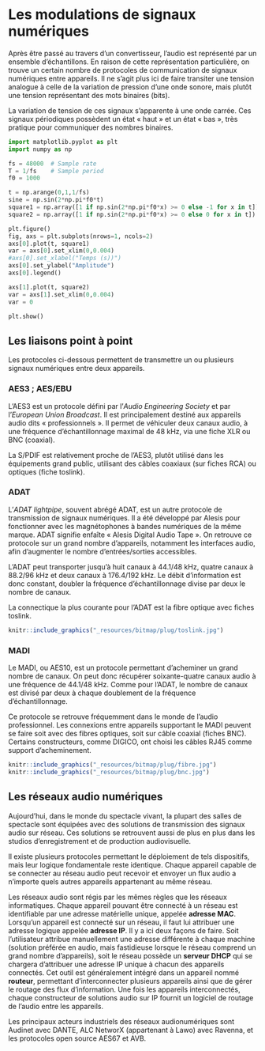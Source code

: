 # Les modulations de signaux numériques

Après être passé au travers d’un convertisseur, l’audio est représenté par un ensemble d’échantillons. En raison de cette représentation particulière, on trouve un certain nombre de protocoles de communication de signaux numériques entre appareils. Il ne s’agit plus ici de faire transiter une tension analogue à celle de la variation de pression d’une onde sonore, mais plutôt une tension représentant des mots binaires (bits).

La variation de tension de ces signaux s’apparente à une onde carrée. Ces signaux périodiques possèdent un état « haut » et un état « bas », très pratique pour communiquer des nombres binaires.

```python
import matplotlib.pyplot as plt
import numpy as np

fs = 48000  # Sample rate
T = 1/fs    # Sample period
f0 = 1000

t = np.arange(0,1,1/fs)
sine = np.sin(2*np.pi*f0*t)
square1 = np.array([1 if np.sin(2*np.pi*f0*x) >= 0 else -1 for x in t])
square2 = np.array([1 if np.sin(2*np.pi*f0*x) >= 0 else 0 for x in t])

plt.figure()
fig, axs = plt.subplots(nrows=1, ncols=2)
axs[0].plot(t, square1)
var = axs[0].set_xlim(0,0.004)
#axs[0].set_xlabel("Temps (s))")
axs[0].set_ylabel("Amplitude")
axs[0].legend()

axs[1].plot(t, square2)
var = axs[1].set_xlim(0,0.004)
var = 0

plt.show()
```

## Les liaisons point à point

Les protocoles ci-dessous permettent de transmettre un ou plusieurs signaux numériques entre deux appareils.

### AES3 ; AES/EBU

L’AES3 est un protocole défini par l’*Audio Engineering Society* et par l’*European Union Broadcast*. Il est principalement destiné aux appareils audio dits « professionnels ». Il permet de véhiculer deux canaux audio, à une fréquence d’échantillonnage maximal de 48 kHz, via une fiche XLR ou BNC (coaxial).

La S/PDIF est relativement proche de l’AES3, plutôt utilisé dans les équipements grand public, utilisant des câbles coaxiaux (sur fiches RCA) ou optiques (fiche toslink).

### ADAT

L’*ADAT lightpipe*, souvent abrégé ADAT, est un autre protocole de transmission de signaux numériques. Il a été développé par Alesis pour fonctionner avec les magnétophones à bandes numériques de la même marque. ADAT signifie enfaîte « Alesis Digital Audio Tape ». On retrouve ce protocole sur un grand nombre d’appareils, notamment les interfaces audio, afin d’augmenter le nombre d’entrées/sorties accessibles.

L’ADAT peut transporter jusqu’à huit canaux à 44.1/48 kHz, quatre canaux à 88.2/96 kHz et deux canaux à 176.4/192 kHz. Le débit d’information est donc constant, doubler la fréquence d’échantillonnage divise par deux le nombre de canaux.

La connectique la plus courante pour l’ADAT est la fibre optique avec fiches toslink.

```r
knitr::include_graphics("_resources/bitmap/plug/toslink.jpg")
```

### MADI

Le MADI, ou AES10, est un protocole permettant d’acheminer un grand nombre de canaux. On peut donc récupérer soixante-quatre canaux audio à une fréquence de 44.1/48 kHz. Comme pour l’ADAT, le nombre de canaux est divisé par deux à chaque doublement de la fréquence d’échantillonnage.

Ce protocole se retrouve fréquemment dans le monde de l’audio professionnel. Les connexions entre appareils supportant le MADI peuvent se faire soit avec des fibres optiques, soit sur câble coaxial (fiches BNC). Certains constructeurs, comme DIGICO, ont choisi les câbles RJ45 comme support d’acheminement.

```r
knitr::include_graphics("_resources/bitmap/plug/fibre.jpg")
knitr::include_graphics("_resources/bitmap/plug/bnc.jpg")
```

## Les réseaux audio numériques

Aujourd’hui, dans le monde du spectacle vivant, la plupart des salles de spectacle sont équipées avec des solutions de transmission des signaux audio sur réseau. Ces solutions se retrouvent aussi de plus en plus dans les studios d’enregistrement et de production audiovisuelle.

Il existe plusieurs protocoles permettant le déploiement de tels dispositifs, mais leur logique fondamentale reste identique. Chaque appareil capable de se connecter au réseau audio peut recevoir et envoyer un flux audio a n’importe quels autres appareils appartenant au même réseau.

Les réseaux audio sont régis par les mêmes règles que les réseaux informatiques. Chaque appareil pouvant être connecté à un réseau est identifiable par une adresse matérielle unique, appelée **adresse MAC**. Lorsqu’un appareil est connecté sur un réseau, il faut lui attribuer une adresse logique appelée **adresse IP**. Il y a ici deux façons de faire. Soit l’utilisateur attribue manuellement une adresse différente à chaque machine (solution préférée en audio, mais fastidieuse lorsque le réseau comprend un grand nombre d’appareils), soit le réseau possède un **serveur DHCP** qui se chargera d’attribuer une adresse IP unique à chacun des appareils connectés. Cet outil est généralement intégré dans un appareil nommé **routeur**, permettant d’interconnecter plusieurs appareils ainsi que de gérer le routage des flux d’information. Une fois les appareils interconnectés, chaque constructeur de solutions audio sur IP fournit un logiciel de routage de l’audio entre les appareils.

Les principaux acteurs industriels des réseaux audionumériques sont Audinet avec DANTE, ALC NetworX (appartenant à Lawo) avec Ravenna, et les protocoles open source AES67 et AVB.